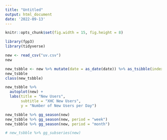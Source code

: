 ---
title: "Untitled"
output: html_document
date: '2022-09-13'
---


```{r global options}
knitr::opts_chunk$set(fig.width = 15, fig.height = 8)
```


```{r}
library(fpp3)
library(tidyverse)
```


```{r}
new <- read_csv("uv.csv")
new
```

```{r}
new_tsbble <- new %>% mutate(date = as_date(date)) %>% as_tsibble(index = date)
new_tsbble
class(new_tsbble)
```

```{r}
new_tsbble %>% 
  autoplot(new) + 
  labs(title = "New Users",
       subtitle = "XHC New Users",
       y = "Number of New Users per Day")
```

```{r}
new_tsbble %>% gg_season(new)
new_tsbble %>% gg_season(new, period = "week")
new_tsbble %>% gg_season(new, period = "month")
```

```{r}
# new_tsbble %>% gg_subseries(new)
```


